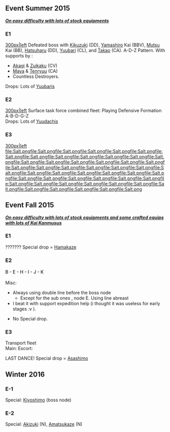 ==Event Summer 2015==
<b><i><u>On easy difficulty with lots of stock equipments</u></i></b>
===E1===
[[file:Summer_2015_E1_Map.png|300px|left]] Defeated boss with [[Kikuzuki]] (DD), [[Yamashiro]] Kai (BBV), [[Mutsu]] Kai (BB), [[Hatsuharu]] (DD), [[Yuubari]] (CL), and [[Takao]] (CA). A-D-Z Pattern.
With supports by :
* [[Akagi]] & [[Zuikaku]] (CV)
* [[Maya]] & [[Tenryuu]] (CA)
* Countless Destroyers.

Drops: Lots of [[Yuubari]]s
===E2===
[[file:Summer_2015_E2_Map.png|300px|left]] Surface task force combined fleet:
Playing Defensive Formation A-B-D-G-Z
<br>Drops: Lots of [[Yuudachi]]s

===E3===
[[file:Summer_2015_E3_Map.png|300px|left]] [[file:Salt.png]][[file:Salt.png]][[file:Salt.png]][[file:Salt.png]][[file:Salt.png]][[file:Salt.png]][[file:Salt.png]][[file:Salt.png]][[file:Salt.png]][[file:Salt.png]][[file:Salt.png]][[file:Salt.png]][[file:Salt.png]][[file:Salt.png]][[file:Salt.png]][[file:Salt.png]][[file:Salt.png]][[file:Salt.png]][[file:Salt.png]][[file:Salt.png]][[file:Salt.png]][[file:Salt.png]][[file:Salt.png]][[file:Salt.png]][[file:Salt.png]][[file:Salt.png]][[file:Salt.png]][[file:Salt.png]][[file:Salt.png]][[file:Salt.png]][[file:Salt.png]][[file:Salt.png]][[file:Salt.png]][[file:Salt.png]][[file:Salt.png]][[file:Salt.png]][[file:Salt.png]][[file:Salt.png]][[file:Salt.png]][[file:Salt.png]][[file:Salt.png]][[file:Salt.png]][[file:Salt.png]][[file:Salt.png]][[file:Salt.png]][[file:Salt.png]][[file:Salt.png]][[file:Salt.png]][[file:Salt.png]][[file:Salt.png]]

<!--===Others===
* I got [[Fubuki]] on E-2, sh'e the only missing starter ship since i played this game. Although i never got [[Murakumo]] drop, which is my first ship.-->

==Event Fall 2015==
<b><i><u>On easy difficulty with lots of stock equipments and some crafted equips with lots of Kai Kanmusus</u></i></b>
===E1===
???????
Special drop = [[Hamakaze]]
===E2===
{{EventComp
 | Sendai/Kai
 | 33
 | 15.5cm Triple Gun Mount
 | 61cm Quadruple (Oxygen) Torpedo Mount
 | 12.7cm Twin High-angle Gun Mount
 |-
 | Mikazuki/Kai
 | 21
 | 12.7cm Single Gun Mount
 | Drum Canister
 | 61cm Quadruple (Oxygen) Torpedo Mount
 |-
 | Satsuki/Kai
 | 14
 | 10cm Twin High-angle Gun Mount
 | 61cm Quadruple Torpedo Mount
 | Drum Canister
 |-
 | Hamakaze
 | 17
 | 12.7cm Twin Gun Mount
 | Drum Canister
 |-
 | Kawakaze/Kai
 | 48
 | 12.7cm Twin Gun Mount Model B Kai 2
 | 10cm Twin High-angle Gun Mount
 | Drum Canister
 |-
 | Shimakaze/Kai
 | 45
 | 10cm Twin High-angle Gun Mount
 | 61cm Quadruple (Oxygen) Torpedo Mount
 | Drum Canister
 |-
 | hq = 59
 }}


<span style="color:rgb(0,0,0);font-size:14px;font-weight:normal;line-height:22px;">B - E - H - I - J - K</span>

Misc:
* Always using double line before the boss node 
** Except for the sub ones , node E. Using line abreast
* I beat it with support expedition help (i thought it was useless for early stages :v ).
<!-- * I forgot to record this one zzz.-->
* No Special drop.

===E3===
Transport fleet<br>
Main:
{{EventComp
| Yamashiro/Kai
| 72
| 41cm Twin Gun Mount
| 15.2cm Single Gun Mount
| 35.6cm Twin Gun Mount
| Zuiun
|-
| Fusou/Kai
| 72
| 35.6cm Twin Gun Mount
| 15.2cm Single Gun Mount
| 35.6cm Twin Gun Mount
| Zuiun
|-
| Kawakaze/Kai
| 50
| 12.7cm Twin Gun Mount Model B Kai 2
| 10cm Twin High-angle Gun Mount
| Drum Canister
|-
| Shimakaze/Kai
| 47
| 10cm Twin High-angle Gun Mount
| 61cm Quadruple (Oxygen) Torpedo Mount
| Drum Canister
|-
| Shigure/Kai
| 37
| 10cm Twin High-angle Gun Mount
| 61cm Quadruple (Oxygen) Torpedo Mount
| Drum Canister
|-
| Satsuki/Kai
| 28
| 10cm Twin High-angle Gun Mount
| 61cm Quadruple Torpedo Mount
| Drum Canister
|-
| hq = 61
}}
Escort:
{{EventComp
| Isuzu/Kai Ni
| 64
| 8cm High-angle Gun
| Type 21 Air Radar
| 25mm Triple Autocannon Mount
|-
| Sazanami/Kai
| 28
| 10cm Twin High-angle Gun Mount
| Type 3 Active Sonar
| Type 94 Depth Charge Projector
|-
| Murakumo/Kai
| 31
| 10cm Twin High-angle Gun Mount
| 61cm Quadruple Torpedo Mount
| Drum Canister
|-
| Choukai/Kai
| 41
| 20.3cm Twin Gun Mount
| 12.7cm Twin High-angle Gun Mount
| 61cm Quadruple (Oxygen) Torpedo Mount
| 15.5cm Triple Gun Mount
|-
| Kasumi/Kai
| 36
| 10cm Twin High-angle Gun Mount
| Type 3 Active Sonar
| Type 3 Depth Charge Projector
|-
| Takao/Kai
| 32
| 20.3cm Twin Gun Mount
| 61cm Quadruple (Oxygen) Torpedo Mount
| Type 0 Reconnaissance Seaplane
| 12.7cm Twin High-angle Gun Mount
|-
| hq = 61
}}

LAST DANCE!
Special drop = [[Asashimo]]

== Winter 2016 ==
===E-1===
Special: [[Kiyoshimo]] (boss node)
===E-2===
Special: [[Akizuki]] (N), [[Amatsukaze]] (N)